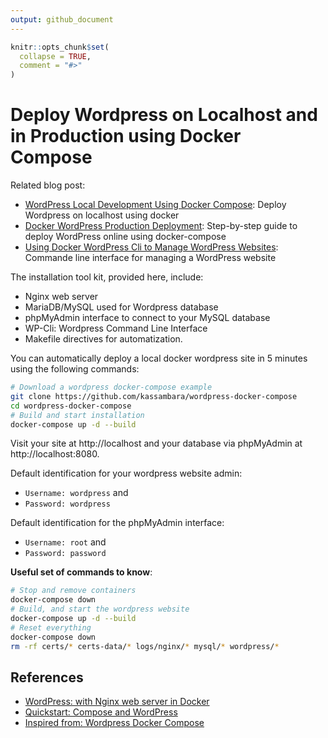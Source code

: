 ```yaml
---
output: github_document
---
```


<!-- README.md is generated from README.Rmd. Please edit that file -->

```r
knitr::opts_chunk$set(
  collapse = TRUE,
  comment = "#>"
)
```

# Deploy Wordpress on Localhost and in Production using Docker Compose


Related blog post:

- [WordPress Local Development Using Docker Compose](https://www.datanovia.com/en/lessons/wordpress-local-development-using-docker-compose/): Deploy Wordpress on localhost using docker
- [Docker WordPress Production Deployment](https://www.datanovia.com/en/lessons/docker-wordpress-production-deployment/): Step-by-step guide to deploy WordPress online using docker-compose
- [Using Docker WordPress Cli to Manage WordPress Websites](https://www.datanovia.com/en/lessons/using-docker-wordpress-cli-to-manage-wordpress-websites/): Commande line interface for managing a WordPress website


The installation tool kit, provided here, include:

- Nginx web server
- MariaDB/MySQL used for Wordpress database
- phpMyAdmin interface to connect to your MySQL database
- WP-Cli: Wordpress Command Line Interface
- Makefile directives for automatization.


You can automatically deploy a local docker wordpress site in 5 minutes using the following commands:


```bash
# Download a wordpress docker-compose example
git clone https://github.com/kassambara/wordpress-docker-compose
cd wordpress-docker-compose
# Build and start installation
docker-compose up -d --build
```

Visit your site at http://localhost and your database via phpMyAdmin at http://localhost:8080.

Default identification for your wordpress website admin:

- `Username: wordpress` and
- `Password: wordpress`

Default identification for the phpMyAdmin interface:

- `Username: root` and
- `Password: password`



**Useful set of commands to know**:


```bash
# Stop and remove containers
docker-compose down
# Build, and start the wordpress website
docker-compose up -d --build
# Reset everything
docker-compose down
rm -rf certs/* certs-data/* logs/nginx/* mysql/* wordpress/*
```


## References


- [WordPress: with Nginx web server in Docker](https://github.com/mjstealey/wordpress-nginx-docker)
- [Quickstart: Compose and WordPress](https://docs.docker.com/compose/wordpress/)
- [Inspired from: Wordpress Docker Compose](https://github.com/kassambara/wordpress-docker-compose)
